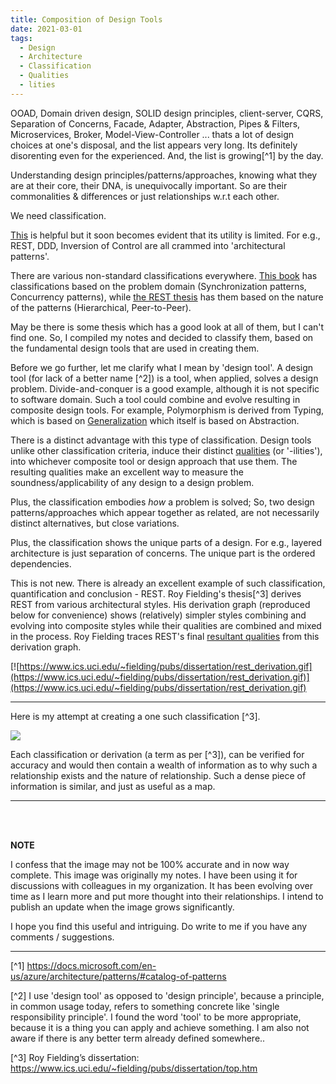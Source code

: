 ```yaml
---
title: Composition of Design Tools
date: 2021-03-01
tags:
  - Design
  - Architecture
  - Classification
  - Qualities
  - lities
---
```


OOAD, Domain driven design, SOLID design principles, client-server, CQRS, Separation of Concerns, Facade, Adapter, Abstraction, Pipes & Filters, Microservices, Broker, Model-View-Controller ... thats a lot of design choices at one's disposal, and the list appears very long. Its definitely disorenting even for the experienced. And, the list is growing[^1] by the day. 

Understanding design principles/patterns/approaches, knowing what they are at their core, their DNA, is unequivocally important. So are their commonalities & differences or just relationships w.r.t each other. 

We need classification.

[This](https://en.wikipedia.org/wiki/Template:Design_Patterns_patterns) is helpful but it soon becomes evident that its utility is limited. For e.g., REST, DDD, Inversion of Control are all crammed into 'architectural patterns'.  

There are various non-standard classifications everywhere. [This book](https://en.wikipedia.org/wiki/Pattern-Oriented_Software_Architecture) has classifications based on the problem domain (Synchronization patterns, Concurrency patterns), while [the REST thesis](https://www.ics.uci.edu/~fielding/pubs/dissertation/top.htm) has them based on the nature of the patterns (Hierarchical, Peer-to-Peer). 

May be there is some thesis which has a good look at all of them, but I can't find one. So, I compiled my notes and decided to classify them, based on the fundamental design tools that are used in creating them. 

Before we go further, let me clarify what I mean by 'design tool'. A design tool (for lack of a better name [^2]) is a tool, when applied, solves a design problem. Divide-and-conquer is a good example, although it is not specific to software domain. Such a tool could combine and evolve resulting in composite design tools. For example, Polymorphism is derived from Typing, which is based on [Generalization](https://en.wikipedia.org/wiki/Generalization) which itself is based on Abstraction. 

There is a distinct advantage with this type of classification. Design tools unlike other classification criteria, induce their distinct [qualities](https://en.wikipedia.org/wiki/List_of_system_quality_attributes) (or '-ilities'), into whichever composite tool or design approach that use them. The resulting qualities make an excellent way to measure the soundness/applicability of any design to a design problem. 

Plus, the classification embodies *how* a problem is solved; So, two design patterns/approaches which appear together as related, are not necessarily distinct alternatives, but close variations.

Plus, the classification shows the unique parts of a design. For e.g., layered architecture is just separation of concerns. The unique part is the ordered dependencies.

This is not new. There is already an excellent example of such classification, quantification and conclusion - REST. Roy Fielding's thesis[^3] derives REST from various architectural styles. His derivation graph (reproduced below for convenience) shows (relatively) simpler styles combining and evolving into composite styles while their qualities are combined and mixed in the process. Roy Fielding traces REST's final [resultant qualities](https://www.ics.uci.edu/~fielding/pubs/dissertation/net_arch_styles.htm#sec_3_9) from this derivation graph.

[![https://www.ics.uci.edu/~fielding/pubs/dissertation/rest_derivation.gif](https://www.ics.uci.edu/~fielding/pubs/dissertation/rest_derivation.gif)](https://www.ics.uci.edu/~fielding/pubs/dissertation/rest_derivation.gif)

- - -

Here is my attempt at creating a one such classification [^3].

![](./designimages/tools.jpg)


Each classification or derivation (a term as per [^3]), can be verified for accuracy and would then contain a wealth of information as to why such a relationship exists and the nature of relationship. Such a dense piece of information is similar, and just as useful as a map.

- - -

<br/>
<br/>

**NOTE**

I confess that the image may not be 100% accurate and in now way complete. This image was originally my notes. I have been using it for discussions with colleagues in my organization. It has been evolving over time as I learn more and put more thought into their relationships. I intend to publish an update when the image grows significantly.

I hope you find this useful and intriguing. Do write to me if you have any comments / suggestions.

- - - 


[^1] https://docs.microsoft.com/en-us/azure/architecture/patterns/#catalog-of-patterns

[^2] I use 'design tool' as opposed to 'design principle', because a principle, in common usage today, refers to something concrete like 'single responsibility principle'. I found the word 'tool' to be more appropriate, because it is a thing you can apply and achieve something. I am also not aware if there is any better term already defined somewhere..

[^3] Roy Fielding’s dissertation: https://www.ics.uci.edu/~fielding/pubs/dissertation/top.htm

